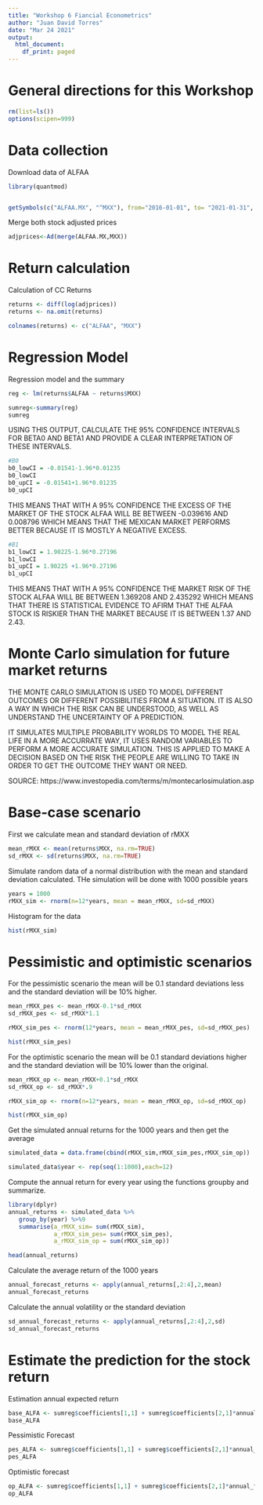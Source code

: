 ```yaml
---
title: "Workshop 6 Fiancial Econometrics"
author: "Juan David Torres"
date: "Mar 24 2021"
output:
  html_document:
    df_print: paged
---
```

# General directions for this Workshop
```r
rm(list=ls())
options(scipen=999)
```

# Data collection
Download data of ALFAA
```r

library(quantmod)


getSymbols(c("ALFAA.MX", "^MXX"), from="2016-01-01", to= "2021-01-31", periodicity="monthly", src="yahoo")
```

Merge both stock adjusted prices
```r
adjprices<-Ad(merge(ALFAA.MX,MXX))
```


# Return calculation
Calculation of CC Returns 
```r
returns <- diff(log(adjprices)) 
returns <- na.omit(returns)

colnames(returns) <- c("ALFAA", "MXX")
```

# Regression Model
Regression model and the summary
```r
reg <- lm(returns$ALFAA ~ returns$MXX)

sumreg<-summary(reg)
sumreg
```
USING THIS OUTPUT, CALCULATE THE 95% CONFIDENCE INTERVALS FOR BETA0 AND BETA1 AND PROVIDE A CLEAR INTERPRETATION OF THESE INTERVALS.
```r
#B0
b0_lowCI = -0.01541-1.96*0.01235
b0_lowCI
b0_upCI = -0.01541+1.96*0.01235
b0_upCI
```
THIS MEANS THAT WITH A 95% CONFIDENCE THE EXCESS OF THE MARKET OF THE STOCK ALFAA WILL BE BETWEEN -0.039616 AND 0.008796 WHICH MEANS THAT THE MEXICAN MARKET PERFORMS BETTER BECAUSE IT IS MOSTLY A NEGATIVE EXCESS.


```r
#B1
b1_lowCI = 1.90225-1.96*0.27196
b1_lowCI
b1_upCI = 1.90225 +1.96*0.27196
b1_upCI
```
THIS MEANS THAT WITH A 95% CONFIDENCE THE MARKET RISK OF THE STOCK ALFAA WILL BE BETWEEN 1.369208 AND 2.435292 WHICH MEANS THAT THERE IS STATISTICAL EVIDENCE TO AFIRM THAT THE ALFAA STOCK IS RISKIER THAN THE MARKET BECAUSE IT IS BETWEEN 1.37 AND 2.43.

# Monte Carlo simulation for future market returns

THE MONTE CARLO SIMULATION IS USED TO MODEL DIFFERENT OUTCOMES OR DIFFERENT POSSIBILITIES FROM A SITUATION. IT IS ALSO A WAY IN WHICH THE RISK CAN BE UNDERSTOOD, AS WELL AS UNDERSTAND THE UNCERTAINTY OF A PREDICTION. 

IT SIMULATES MULTIPLE PROBABILITY WORLDS TO MODEL THE REAL LIFE IN A MORE ACCURRATE WAY, IT USES RANDOM VARIABLES TO PERFORM A MORE ACCURATE SIMULATION. THIS IS APPLIED TO MAKE A DECISION BASED ON THE RISK THE PEOPLE ARE WILLING TO TAKE IN ORDER TO GET THE OUTCOME THEY WANT OR NEED.

SOURCE: https://www.investopedia.com/terms/m/montecarlosimulation.asp

# Base-case scenario

First we calculate mean and standard deviation of rMXX
```r
mean_rMXX <- mean(returns$MXX, na.rm=TRUE) 
sd_rMXX <- sd(returns$MXX, na.rm=TRUE)
```

Simulate random data of a normal distribution with the mean and standard deviation calculated. THe simulation will be done with 1000 possible years
```r
years = 1000
rMXX_sim <- rnorm(n=12*years, mean = mean_rMXX, sd=sd_rMXX)
```

Histogram for the data
```r
hist(rMXX_sim)
```

# Pessimistic and optimistic scenarios

For the pessimistic scenario the mean will be 0.1 standard deviations less and the standard deviation will be 10% higher.
```r
mean_rMXX_pes <- mean_rMXX-0.1*sd_rMXX
sd_rMXX_pes <- sd_rMXX*1.1

rMXX_sim_pes <- rnorm(12*years, mean = mean_rMXX_pes, sd=sd_rMXX_pes)

hist(rMXX_sim_pes)
```

For the optimistic scenario the mean will be 0.1 standard deviations higher and the standard deviation will be 10% lower than the original.
```r
mean_rMXX_op <- mean_rMXX+0.1*sd_rMXX
sd_rMXX_op <- sd_rMXX*.9

rMXX_sim_op <- rnorm(n=12*years, mean = mean_rMXX_op, sd=sd_rMXX_op)

hist(rMXX_sim_op)
```

Get the simulated annual returns for the 1000 years and then get the average
```r
simulated_data = data.frame(cbind(rMXX_sim,rMXX_sim_pes,rMXX_sim_op))

simulated_data$year <- rep(seq(1:1000),each=12)
```

Compute the annual return  for every year using the functions groupby and summarize.
```r
library(dplyr)
annual_returns <- simulated_data %>%
   group_by(year) %>%9
   summarise(a_rMXX_sim= sum(rMXX_sim),
             a_rMXX_sim_pes= sum(rMXX_sim_pes),
             a_rMXX_sim_op = sum(rMXX_sim_op)) 

head(annual_returns)
```

Calculate the average return of the 1000 years 
```r
annual_forecast_returns <- apply(annual_returns[,2:4],2,mean)
annual_forecast_returns
```

Calculate the annual volatility or the standard deviation 
```r
sd_annual_forecast_returns <- apply(annual_returns[,2:4],2,sd)
sd_annual_forecast_returns
```

# Estimate the prediction for the stock return

Estimation annual expected return 
```r
base_ALFA <- sumreg$coefficients[1,1] + sumreg$coefficients[2,1]*annual_forecast_returns[1]
base_ALFA
```

Pessimistic Forecast
```r
pes_ALFA <- sumreg$coefficients[1,1] + sumreg$coefficients[2,1]*annual_forecast_returns[2]
pes_ALFA
```

Optimistic forecast
```r
op_ALFA <- sumreg$coefficients[1,1] + sumreg$coefficients[2,1]*annual_forecast_returns[3]
op_ALFA
```


